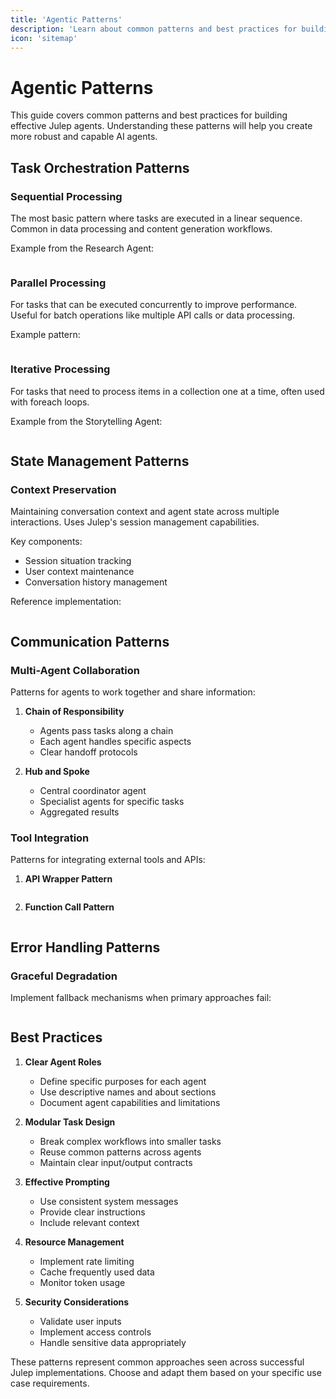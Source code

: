 ```yaml
---
title: 'Agentic Patterns'
description: 'Learn about common patterns and best practices for building Julep agents'
icon: 'sitemap'
---
```


# Agentic Patterns

This guide covers common patterns and best practices for building effective Julep agents. Understanding these patterns will help you create more robust and capable AI agents.

## Task Orchestration Patterns

### Sequential Processing
The most basic pattern where tasks are executed in a linear sequence. Common in data processing and content generation workflows.

Example from the Research Agent:

```yaml

```

### Parallel Processing
For tasks that can be executed concurrently to improve performance. Useful for batch operations like multiple API calls or data processing.

Example pattern:

```yaml


```

### Iterative Processing
For tasks that need to process items in a collection one at a time, often used with foreach loops.

Example from the Storytelling Agent:

```yaml

```

## State Management Patterns

### Context Preservation
Maintaining conversation context and agent state across multiple interactions. Uses Julep's session management capabilities.

Key components:
- Session situation tracking
- User context maintenance
- Conversation history management

Reference implementation:

```yaml


```


## Communication Patterns

### Multi-Agent Collaboration
Patterns for agents to work together and share information:

1. **Chain of Responsibility**
   - Agents pass tasks along a chain
   - Each agent handles specific aspects
   - Clear handoff protocols

2. **Hub and Spoke**
   - Central coordinator agent
   - Specialist agents for specific tasks
   - Aggregated results

### Tool Integration
Patterns for integrating external tools and APIs:

1. **API Wrapper Pattern**

```yaml

```

2. **Function Call Pattern**

```yaml

```

## Error Handling Patterns

### Graceful Degradation
Implement fallback mechanisms when primary approaches fail:

```yaml

```

## Best Practices

1. **Clear Agent Roles**
   - Define specific purposes for each agent
   - Use descriptive names and about sections
   - Document agent capabilities and limitations

2. **Modular Task Design**
   - Break complex workflows into smaller tasks
   - Reuse common patterns across agents
   - Maintain clear input/output contracts

3. **Effective Prompting**
   - Use consistent system messages
   - Provide clear instructions
   - Include relevant context

4. **Resource Management**
   - Implement rate limiting
   - Cache frequently used data
   - Monitor token usage

5. **Security Considerations**
   - Validate user inputs
   - Implement access controls
   - Handle sensitive data appropriately

These patterns represent common approaches seen across successful Julep implementations. Choose and adapt them based on your specific use case requirements.